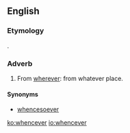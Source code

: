 ==English==

===Etymology===
{{compound|whence|ever}}.

===Adverb===
{{en-adv|-}}

# From [[wherever]]: from whatever place.

====Synonyms====
* {{sense|from whatever place}} [[whencesoever]]

[[ko:whencever]]
[[io:whencever]]